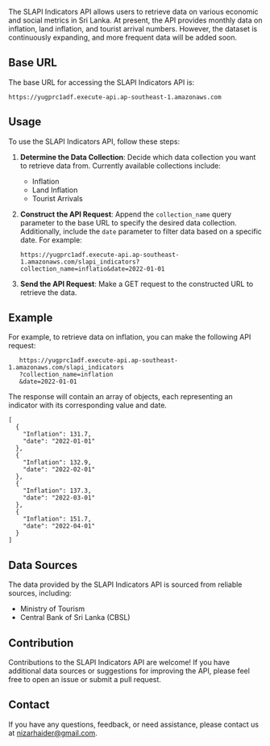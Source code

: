 The SLAPI Indicators API allows users to retrieve data on various economic and social metrics in Sri Lanka. At present, the API provides monthly data on inflation, land inflation, and tourist arrival numbers. However, the dataset is continuously expanding, and more frequent data will be added soon.

## Base URL

The base URL for accessing the SLAPI Indicators API is:

```
https://yugprc1adf.execute-api.ap-southeast-1.amazonaws.com
```

## Usage

To use the SLAPI Indicators API, follow these steps:

1. **Determine the Data Collection**: Decide which data collection you want to retrieve data from. Currently available collections include:
   - Inflation
   - Land Inflation
   - Tourist Arrivals

2. **Construct the API Request**: Append the `collection_name` query parameter to the base URL to specify the desired data collection. Additionally, include the `date` parameter to filter data based on a specific date. For example:
   ```
   https://yugprc1adf.execute-api.ap-southeast-1.amazonaws.com/slapi_indicators?collection_name=inflatio&date=2022-01-01
   ```

3. **Send the API Request**: Make a GET request to the constructed URL to retrieve the data.

## Example

For example, to retrieve data on inflation, you can make the following API request:

```
   https://yugprc1adf.execute-api.ap-southeast-1.amazonaws.com/slapi_indicators
   ?collection_name=inflation
   &date=2022-01-01
```

The response will contain an array of objects, each representing an indicator with its corresponding value and date.
```
[
  {
    "Inflation": 131.7,
    "date": "2022-01-01"
  },
  {
    "Inflation": 132.9,
    "date": "2022-02-01"
  },
  {
    "Inflation": 137.3,
    "date": "2022-03-01"
  },
  {
    "Inflation": 151.7,
    "date": "2022-04-01"
  }
]
```
## Data Sources

The data provided by the SLAPI Indicators API is sourced from reliable sources, including:
- Ministry of Tourism
- Central Bank of Sri Lanka (CBSL)

## Contribution

Contributions to the SLAPI Indicators API are welcome! If you have additional data sources or suggestions for improving the API, please feel free to open an issue or submit a pull request.

## Contact

If you have any questions, feedback, or need assistance, please contact us at [nizarhaider@gmail.com](mailto:nizarhaider@gmail.com).
